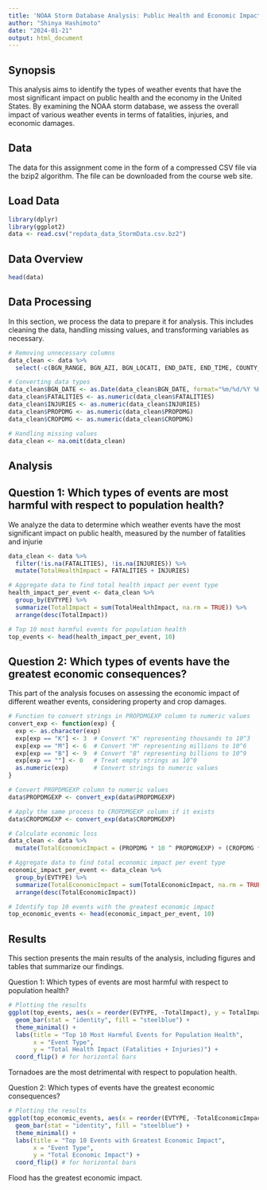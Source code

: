 ```yaml
---
title: 'NOAA Storm Database Analysis: Public Health and Economic Impacts'
author: "Shinya Hashimoto"
date: "2024-01-21"
output: html_document
---
```


## Synopsis

This analysis aims to identify the types of weather events that have the most significant impact on public health and the economy in the United States. By examining the NOAA storm database, we assess the overall impact of various weather events in terms of fatalities, injuries, and economic damages.

## Data

The data for this assignment come in the form of a compressed CSV file via the bzip2 algorithm. The file can be downloaded from the course web site.

## Load Data
```r
library(dplyr)
library(ggplot2)
data <- read.csv("repdata_data_StormData.csv.bz2")
```

## Data Overview
```r
head(data)
```

## Data Processing
In this section, we process the data to prepare it for analysis. This includes cleaning the data, handling missing values, and transforming variables as necessary.
```r
# Removing unnecessary columns
data_clean <- data %>%
  select(-c(BGN_RANGE, BGN_AZI, BGN_LOCATI, END_DATE, END_TIME, COUNTY_END, COUNTYENDN, END_RANGE, END_AZI, END_LOCATI, WFO, STATEOFFIC, ZONENAMES, LATITUDE_E, LONGITUDE_, REMARKS))

# Converting data types
data_clean$BGN_DATE <- as.Date(data_clean$BGN_DATE, format="%m/%d/%Y %H:%M:%S")
data_clean$FATALITIES <- as.numeric(data_clean$FATALITIES)
data_clean$INJURIES <- as.numeric(data_clean$INJURIES)
data_clean$PROPDMG <- as.numeric(data_clean$PROPDMG)
data_clean$CROPDMG <- as.numeric(data_clean$CROPDMG)

# Handling missing values
data_clean <- na.omit(data_clean)
```

## Analysis

## Question 1: Which types of events are most harmful with respect to population health?
We analyze the data to determine which weather events have the most significant impact on public health, measured by the number of fatalities and injurie
```r
data_clean <- data %>%
  filter(!is.na(FATALITIES), !is.na(INJURIES)) %>%
  mutate(TotalHealthImpact = FATALITIES + INJURIES)

# Aggregate data to find total health impact per event type
health_impact_per_event <- data_clean %>%
  group_by(EVTYPE) %>%
  summarize(TotalImpact = sum(TotalHealthImpact, na.rm = TRUE)) %>%
  arrange(desc(TotalImpact))

# Top 10 most harmful events for population health
top_events <- head(health_impact_per_event, 10)

```

## Question 2: Which types of events have the greatest economic consequences?
This part of the analysis focuses on assessing the economic impact of different weather events, considering property and crop damages.

```r
# Function to convert strings in PROPDMGEXP column to numeric values
convert_exp <- function(exp) {
  exp <- as.character(exp)
  exp[exp == "K"] <- 3  # Convert "K" representing thousands to 10^3
  exp[exp == "M"] <- 6  # Convert "M" representing millions to 10^6
  exp[exp == "B"] <- 9  # Convert "B" representing billions to 10^9
  exp[exp == ""] <- 0   # Treat empty strings as 10^0
  as.numeric(exp)       # Convert strings to numeric values
}

# Convert PROPDMGEXP column to numeric values
data$PROPDMGEXP <- convert_exp(data$PROPDMGEXP)

# Apply the same process to CROPDMGEXP column if it exists
data$CROPDMGEXP <- convert_exp(data$CROPDMGEXP)

# Calculate economic loss
data_clean <- data %>%
  mutate(TotalEconomicImpact = (PROPDMG * 10 ^ PROPDMGEXP) + (CROPDMG * 10 ^ CROPDMGEXP))

# Aggregate data to find total economic impact per event type
economic_impact_per_event <- data_clean %>%
  group_by(EVTYPE) %>%
  summarize(TotalEconomicImpact = sum(TotalEconomicImpact, na.rm = TRUE)) %>%
  arrange(desc(TotalEconomicImpact))

# Identify top 10 events with the greatest economic impact
top_economic_events <- head(economic_impact_per_event, 10)

```

## Results
This section presents the main results of the analysis, including figures and tables that summarize our findings.

Question 1: Which types of events are most harmful with respect to population health?

```r

# Plotting the results
ggplot(top_events, aes(x = reorder(EVTYPE, -TotalImpact), y = TotalImpact)) +
  geom_bar(stat = "identity", fill = "steelblue") +
  theme_minimal() +
  labs(title = "Top 10 Most Harmful Events for Population Health",
       x = "Event Type",
       y = "Total Health Impact (Fatalities + Injuries)") +
  coord_flip() # for horizontal bars
```

Tornadoes are the most detrimental with respect to population health.

Question 2: Which types of events have the greatest economic consequences?

```r
# Plotting the results
ggplot(top_economic_events, aes(x = reorder(EVTYPE, -TotalEconomicImpact), y = TotalEconomicImpact)) +
  geom_bar(stat = "identity", fill = "steelblue") +
  theme_minimal() +
  labs(title = "Top 10 Events with Greatest Economic Impact",
       x = "Event Type",
       y = "Total Economic Impact") +
  coord_flip() # for horizontal bars

```

Flood has the greatest economic impact.
